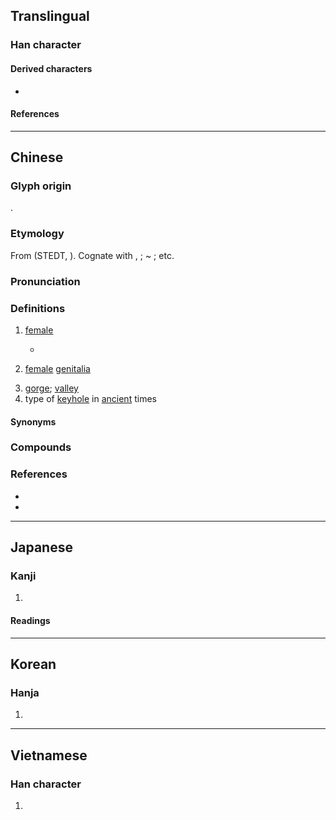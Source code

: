 {{also|牡}}
{{character info}}
==Translingual==

===Han character===
{{Han char|rn=93|rad=牛|as=02|sn=6|four=21510|canj=HQP|ids=⿰牛匕}}

====Derived characters====
* {{l|mul|[[𪊯]], [[𪀻]]([[𬸋]])}}

====References====
{{Han ref|kx=0697.020|dkj=19925|dj=1109.010|hdz=31800.040|uh=725D}}

----

==Chinese==
{{zh-forms}}

===Glyph origin===
{{Han etym}}
{{Han compound|牛|匕|c1=s|c2=p|t1=cattle|ls=psc}}.

===Etymology===
From {{inh|zh|sit-pro|*pwi(y)-n||female, mother, big, molar}} (STEDT, {{zh-ref|Schuessler (2007)}}). Cognate with {{cog|lus|pui||''(suffix or particle)'' full-grown female, mother ''(generally used of animals)''}}, {{m|lus|ha-pui|ha-'''pui'''|molar}}; {{cog|kac|wi}} ~ {{m|kac|yi||female}}; etc.

===Pronunciation===
{{zh-pron
|m=pìn
|c=pan5,fan5
|mc=y
|oc=y
|cat=a,n
}}

===Definitions===
{{zh-hanzi}}

# {{lb|zh|of an [[animal]]}} [[female]]
#: {{zh-syn|雌}} <!-- modern Mandarin -->
#: {{zh-ant|牡}}
#* {{zh-x|王 曰：「古人 有 言 曰：『牝-雞 無 晨。』|The King says: "The ancients have said: 'The hen does not herald the dawn'."|CL|ref=Shujing}}
# {{lb|zh|literary}} [[female]] [[genitalia]]
# [[gorge]]; [[valley]]
# type of [[keyhole]] in [[ancient]] times

====Synonyms====
{{zh-dial|陰戶}}

===Compounds===
{{zh-der|牝牡|牝雞晨鳴|父子同牝|牝雞無晨|牝雞牡鳴|牝雞司晨|牝朝|牝戶|牝瘧|牝牡驪黃|虛牝|騋牝}}

===References===
* {{R:twedu|A02488}}
* {{R:yue:mfccd}}

----

==Japanese==

===Kanji===
{{ja-kanji|grade=|rs=牛02}}

# {{rfdef|ja|sort=牛02}}

====Readings====
{{ja-readings
|goon=びん
|kanon=ひん
|kun=め, めす
}}

----

==Korean==

===Hanja===
{{ko-hanja|hangeul=빈|eumhun=|rv=bin|mr=pin|y=pin}}

# {{rfdef|ko|sort=牛02}}

----

==Vietnamese==

===Han character===
{{vi-readings|rs=牛02|reading=tẫn}}

# {{rfdef|vi|sort=牛02}}